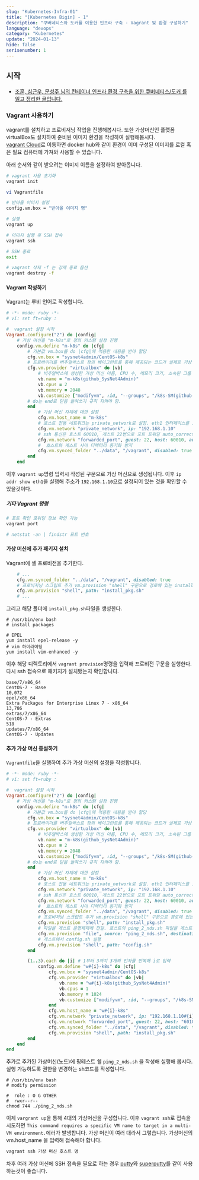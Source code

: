 ```yaml
---
slug: "Kubernetes-Infra-01"
title: "[Kubernetes Bigin] - 1"
description: "쿠버네티스와 도커를 이용한 인프라 구축 - Vagrant 및 환경 구성하기"
language: "devops"
category: "Kubernetes"
update: "2024-01-13"
hide: false
serisenumber: 1
---
```


## 시작
- [조훈, 심근우, 문성주 님의 컨테이너 인프라 환경 구축을 위한 쿠버네티스/도커 를 읽고 정리한 글입니다.](https://www.aladin.co.kr/shop/wproduct.aspx?ItemId=273111259)

### Vagrant 사용하기
vagrant를 설치하고 프로비저닝 작업을 진행해봅시다. 또한 가상머신인 플랫폼 virtualBox도 설치하여 준비된 이미지 환경을 작성하여 실행해봅시다.  
[vagrant Cloud](https://app.vagrantup.com/boxes/search)로 이동하면 docker hub와 같이 환경이 이미 구성된 이미지를 로컬 혹은 필요 컴퓨터에 가져와 사용할 수 있습니다.  

아래 순서와 같이 받으려는 이미지 이름을 설정하여 받아옵니다.
```bash
# vagrant 사용 초기화
vagrant init

vi Vagrantfile

# 받아올 이미지 설정
config.vm.box = "받아올 이미지 명"

# 실행
vagrant up

# 이미지 실행 후 SSH 접속
vagrant ssh

# SSH 종료
exit

# vagrant 삭제 -f 는 강제 종료 옵션
vagrant destroy -f
```

#### Vagrant 작성하기
Vagrant는 루비 언어로 작성합니다.

```ruby
# -*- mode: ruby -*-
# vi: set ft=ruby :

#  vagrant 설정 시작
Vagrant.configure("2") do |config|
    # 가상 머신을 "m-k8s"로 정의 커스텀 설정 진행
    config.vm.define "m-k8s" do |cfg|
        # 기본값 vm.box를 do |cfg|에 적용한 내용을 받아 할당
        cfg.vm.box = "sysnet4admin/CentOS-k8s"
        # 프로바이더를 버추얼박스로 정의 베이그런트를 통해 제공되는 코드가 실제로 가상 머신으로 작동될 플랫폼 do |vb|
        cfg.vm.provider "virtualbox" do |vb|
            # 버추얼박스에 생성한 가상 머신 이름, CPU 수, 메모리 크기, 소속된 그룹 명시
            vb.name = "m-k8s(github_SysNet4Admin)"
            vb.cpus = 2
            vb.memory = 2048
            vb.customize ["modifyvm", :id, "--groups", "/k8s-SM(github-SysNet4Admin)"]
        # do는 end로 닫음 들여쓰기 규칙 지켜야 함.
        end
            # 가상 머신 자체에 대한 설정   
            cfg.vm.host_name = "m-k8s"
            # 호스트 전용 네트워크는 private_network로 설정. eth1 인터페이스를 호스트 전용으로 구성. ip는 192.168.1.10 지정
            cfg.vm.network "private_network", ip: "192.168.1.10"
            # ssh 통신은 호스트 60010, 게스트 22번으로 포트 포워딩 auto_correct 는 포트가 겹치면 자동 변경
            cfg.vm.network "forwarded_port", guest: 22, host: 60010, auto_correct: true, id: "ssh"
            #  호스트와 게스트 사이 디렉터리 동기화 방지
            cfg.vm.synced_folder "../data", "/vagrant", disabled: true
        end
    end
```
이후 `vagrant up`명령 입력시 작성된 구문으로 가상 머신으로 생성됩니다. 이후 `ip addr show eth1`을 실행해 주소가 `192.168.1.10`으로 설정되어 있는 것을 확인할 수 있을것이다.

##### 기타 Vagrant 명령
```bash
# 포트 확인 포워딩 정보 확인 가능
vagrant port

# netstat -an | findstr 포트 번호
```

#### 가상 머신에 추가 패키지 설치
Vagrant에 셸 프로비전을 추가한다.
```ruby
    # ...
    cfg.vm.synced_folder "../data", "/vagrant", disabled: true
    # 프로비저닝 스크립트 추가 vm.provision "shell" 구문으로 경로에 있는 install_pkg.sh를 게스트 내부에서 호출해 실행
    cfg.vm.provision "shell", path: "install_pkg.sh"
    # ...
```

그리고 해당 폴더에 `install_pkg.sh`파일을 생성한다.
```text
# /usr/bin/env bash
# install packages

# EPEL
yum install epel-release -y
# vim 하이라이팅
yum install vim-enhanced -y
```

이후 해당 디렉토리에서 `vagrant provision`명령을 입력해 프로비전 구문을 실행한다.  
다시 ssh 접속으로 패키지가 설치됐는지 확인합니다.

```text
base/7/x86_64                                                        CentOS-7 - Base                                                                                     10,072
epel/x86_64                                                          Extra Packages for Enterprise Linux 7 - x86_64                                                      13,786
extras/7/x86_64                                                      CentOS-7 - Extras                                                                                      518
updates/7/x86_64                                                     CentOS-7 - Updates
```

#### 추가 가상 머신 증설하기
`Vagrantfile`을 실행하여 추가 가상 머신의 설정을 작성합니다.

```ruby
# -*- mode: ruby -*-
# vi: set ft=ruby :

#  vagrant 설정 시작
Vagrant.configure("2") do |config|
    # 가상 머신을 "m-k8s"로 정의 커스텀 설정 진행
    config.vm.define "m-k8s" do |cfg|
        # 기본값 vm.box를 do |cfg|에 적용한 내용을 받아 할당
        cfg.vm.box = "sysnet4admin/CentOS-k8s"
        # 프로바이더를 버추얼박스로 정의 베이그런트를 통해 제공되는 코드가 실제로 가상 머신으로 작동될 플랫폼 do |vb|
        cfg.vm.provider "virtualbox" do |vb|
            # 버추얼박스에 생성한 가상 머신 이름, CPU 수, 메모리 크기, 소속된 그룹 명시
            vb.name = "m-k8s(github_SysNet4Admin)"
            vb.cpus = 2
            vb.memory = 2048
            vb.customize ["modifyvm", :id, "--groups", "/k8s-SM(github-SysNet4Admin)"]
        # do는 end로 닫음 들여쓰기 규칙 지켜야 함.
        end
            # 가상 머신 자체에 대한 설정   
            cfg.vm.host_name = "m-k8s"
            # 호스트 전용 네트워크는 private_network로 설정. eth1 인터페이스를 호스트 전용으로 구성. ip는 192.168.1.10 지정
            cfg.vm.network "private_network", ip: "192.168.1.10"
            # ssh 통신은 호스트 60010, 게스트 22번으로 포트 포워딩 auto_correct 는 포트가 겹치면 자동 변경
            cfg.vm.network "forwarded_port", guest: 22, host: 60010, auto_correct: true, id: "ssh"
            #  호스트와 게스트 사이 디렉터리 동기화 방지
            cfg.vm.synced_folder "../data", "/vagrant", disabled: true
            # 프로비저닝 스크립트 추가 vm.provision "shell" 구문으로 경로에 있는 install_pkg.sh를 게스트 내부에서 호출해 실행
            cfg.vm.provision "shell", path: "install_pkg.sh"
            # 파일을 게스트 운영체제에 전달. 호스트의 ping_2_nds.sh 파일을 게스트의 홈 디렉터리로 전달 (/home/vagrant)
            cfg.vm.provision "file", source: "ping_2_nds.sh", destination: "ping_2_nds.sh"
            # 게스트에서 config.sh 실행
            cfg.vm.provision "shell", path: "config.sh"
        end

        (1..3).each do |i| # 1부터 3까지 3개의 인자를 반복해 i로 입력
            config.vm.define "w#{i}-k8s" do |cfg|
                cfg.vm.box = "sysnet4admin/CentOS-k8s"
                cfg.vm.provider "virtualbox" do |vb|
                    vb.name = "w#{i}-k8s(github_SysNet4Admin)"
                    vb.cpus = 1
                    vb.memory = 1024
                    vb.customize ["modifyvm", :id, "--groups", "/k8s-SM(github-SysNet4Admin)"]
                end
                cfg.vm.host_name = "w#{i}-k8s"
                cfg.vm.network "private_network", ip: "192.168.1.10#{i}"
                cfg.vm.network "forwarded_port", guest: 22, host: "6010#{i}", auto_correct: true, id: "ssh"
                cfg.vm.synced_folder "../data", "/vagrant", disabled: true
                cfg.vm.provision "shell", path: "install_pkg.sh"
        end
    end
end
```
추가로 추가된 가상머신(노드)에 핑테스트 쉘 `ping_2_nds.sh` 을 작성해 실행해 봅시다. 실행 가능하도록 권한을 변경하는 sh코드를 작성합니다.

```text
# /usr/bin/env bash
# modify permission

#  role : O G OTHER
#  rwxr--r--
chmod 744 ./ping_2_nds.sh
```

이제 `vargrant up`을 통해 4대의 가상머신을 구성합니다. 이후 `vagrant ssh`로 접속을 시도하면 `This command requires a specific VM name to target in a multi-VM environment.`에러가 발생합니다. 가상 머신이 여러 대라서 그렇습니다. 가상머신의 vm.host_name 을 입력해 접속해야 합니다.

```bash
vagrant ssh 가상 머신 호스트 명
```

차후 여러 가상 머신에 SSH 접속을 필요로 하는 경우 [putty](https://www.chiark.greenend.org.uk/~sgtatham/putty/latest.html)와 [superputty](https://github.com/jimradford/superputty/releases)를 같이 사용하는것이 좋습니다.
